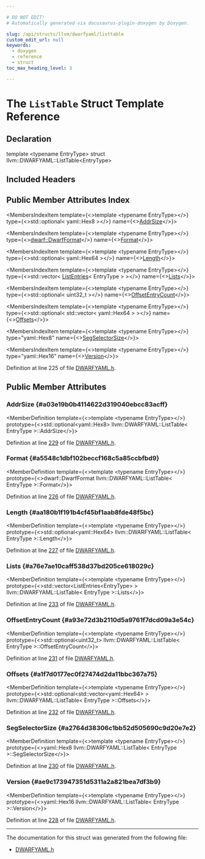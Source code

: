 ```yaml
---

# DO NOT EDIT!
# Automatically generated via docusaurus-plugin-doxygen by Doxygen.

slug: /api/structs/llvm/dwarfyaml/listtable
custom_edit_url: null
keywords:
  - doxygen
  - reference
  - struct
toc_max_heading_level: 3

---
```





# The `ListTable` Struct Template Reference

<DoxygenPage pluginConfig={pluginConfig}>



## Declaration

<CodeBlock>template &lt;typename EntryType&gt;
struct llvm::DWARFYAML::ListTable&lt;EntryType&gt;</CodeBlock>

## Included Headers

<IncludesList>
<IncludesListItem
  filePath="llvm/ObjectYAML/DWARFYAML.h"
  permalink="/docs/api/files/include/include/llvm/include/llvm/objectyaml/dwarfyaml-h"
  isLocal="true" />
</IncludesList>

## Public Member Attributes Index

<MembersIndex>

<MembersIndexItem
  template={<>template &lt;typename EntryType&gt;</>}
  type={<>std::optional&lt; yaml::Hex8 &gt;</>}
  name={<><a href="#a03e19b0b4114622d319040ebcc83acff">AddrSize</a></>}>
</MembersIndexItem>

<MembersIndexItem
  template={<>template &lt;typename EntryType&gt;</>}
  type={<><a href="/docs/api/namespaces/llvm/dwarf/#a79a43a947d26afb3f2a388f2f7a3a8c8">dwarf::DwarfFormat</a></>}
  name={<><a href="#a5548c1dbf102beccf168c5a85ccbfbd9">Format</a></>}>
</MembersIndexItem>

<MembersIndexItem
  template={<>template &lt;typename EntryType&gt;</>}
  type={<>std::optional&lt; yaml::Hex64 &gt;</>}
  name={<><a href="#aa180b1f191b4cf45bf1aab8fde48f5bc">Length</a></>}>
</MembersIndexItem>

<MembersIndexItem
  template={<>template &lt;typename EntryType&gt;</>}
  type={<>std::vector&lt; <a href="/docs/api/structs/llvm/dwarfyaml/listentries">ListEntries</a>&lt; EntryType &gt; &gt;</>}
  name={<><a href="#a76e7ae10caff538d37bd205ce618029c">Lists</a></>}>
</MembersIndexItem>

<MembersIndexItem
  template={<>template &lt;typename EntryType&gt;</>}
  type={<>std::optional&lt; uint32&#95;t &gt;</>}
  name={<><a href="#a93e72d3b2110d5a9761f7dcd09a3e54c">OffsetEntryCount</a></>}>
</MembersIndexItem>

<MembersIndexItem
  template={<>template &lt;typename EntryType&gt;</>}
  type={<>std::optional&lt; std::vector&lt; yaml::Hex64 &gt; &gt;</>}
  name={<><a href="#a1f7d0177ec0f27474d2da11bbc367a75">Offsets</a></>}>
</MembersIndexItem>

<MembersIndexItem
  template={<>template &lt;typename EntryType&gt;</>}
  type="yaml::Hex8"
  name={<><a href="#a2764d38306c1bb52d505690c9d20e7e2">SegSelectorSize</a></>}>
</MembersIndexItem>

<MembersIndexItem
  template={<>template &lt;typename EntryType&gt;</>}
  type="yaml::Hex16"
  name={<><a href="#ae9c173947351d5311a2a821bea7df3b9">Version</a></>}>
</MembersIndexItem>

</MembersIndex>


Definition at line 225 of file <a href="/docs/api/files/include/include/llvm/include/llvm/objectyaml/dwarfyaml-h">DWARFYAML.h</a>.

<SectionDefinition>

## Public Member Attributes

### AddrSize {#a03e19b0b4114622d319040ebcc83acff}

<MemberDefinition
  template={<>template &lt;typename EntryType&gt;</>}
  prototype={<>std::optional&lt;yaml::Hex8&gt; llvm::DWARFYAML::ListTable&lt; EntryType &gt;::AddrSize</>}>

Definition at line <a href="/docs/api/files/include/include/llvm/include/llvm/objectyaml/dwarfyaml-h/#l00229">229</a> of file <a href="/docs/api/files/include/include/llvm/include/llvm/objectyaml/dwarfyaml-h">DWARFYAML.h</a>.
</MemberDefinition>

### Format {#a5548c1dbf102beccf168c5a85ccbfbd9}

<MemberDefinition
  template={<>template &lt;typename EntryType&gt;</>}
  prototype={<>dwarf::DwarfFormat llvm::DWARFYAML::ListTable&lt; EntryType &gt;::Format</>}>

Definition at line <a href="/docs/api/files/include/include/llvm/include/llvm/objectyaml/dwarfyaml-h/#l00226">226</a> of file <a href="/docs/api/files/include/include/llvm/include/llvm/objectyaml/dwarfyaml-h">DWARFYAML.h</a>.
</MemberDefinition>

### Length {#aa180b1f191b4cf45bf1aab8fde48f5bc}

<MemberDefinition
  template={<>template &lt;typename EntryType&gt;</>}
  prototype={<>std::optional&lt;yaml::Hex64&gt; llvm::DWARFYAML::ListTable&lt; EntryType &gt;::Length</>}>

Definition at line <a href="/docs/api/files/include/include/llvm/include/llvm/objectyaml/dwarfyaml-h/#l00227">227</a> of file <a href="/docs/api/files/include/include/llvm/include/llvm/objectyaml/dwarfyaml-h">DWARFYAML.h</a>.
</MemberDefinition>

### Lists {#a76e7ae10caff538d37bd205ce618029c}

<MemberDefinition
  template={<>template &lt;typename EntryType&gt;</>}
  prototype={<>std::vector&lt;ListEntries&lt;EntryType&gt; &gt; llvm::DWARFYAML::ListTable&lt; EntryType &gt;::Lists</>}>

Definition at line <a href="/docs/api/files/include/include/llvm/include/llvm/objectyaml/dwarfyaml-h/#l00233">233</a> of file <a href="/docs/api/files/include/include/llvm/include/llvm/objectyaml/dwarfyaml-h">DWARFYAML.h</a>.
</MemberDefinition>

### OffsetEntryCount {#a93e72d3b2110d5a9761f7dcd09a3e54c}

<MemberDefinition
  template={<>template &lt;typename EntryType&gt;</>}
  prototype={<>std::optional&lt;uint32&#95;t&gt; llvm::DWARFYAML::ListTable&lt; EntryType &gt;::OffsetEntryCount</>}>

Definition at line <a href="/docs/api/files/include/include/llvm/include/llvm/objectyaml/dwarfyaml-h/#l00231">231</a> of file <a href="/docs/api/files/include/include/llvm/include/llvm/objectyaml/dwarfyaml-h">DWARFYAML.h</a>.
</MemberDefinition>

### Offsets {#a1f7d0177ec0f27474d2da11bbc367a75}

<MemberDefinition
  template={<>template &lt;typename EntryType&gt;</>}
  prototype={<>std::optional&lt;std::vector&lt;yaml::Hex64&gt; &gt; llvm::DWARFYAML::ListTable&lt; EntryType &gt;::Offsets</>}>

Definition at line <a href="/docs/api/files/include/include/llvm/include/llvm/objectyaml/dwarfyaml-h/#l00232">232</a> of file <a href="/docs/api/files/include/include/llvm/include/llvm/objectyaml/dwarfyaml-h">DWARFYAML.h</a>.
</MemberDefinition>

### SegSelectorSize {#a2764d38306c1bb52d505690c9d20e7e2}

<MemberDefinition
  template={<>template &lt;typename EntryType&gt;</>}
  prototype={<>yaml::Hex8 llvm::DWARFYAML::ListTable&lt; EntryType &gt;::SegSelectorSize</>}>

Definition at line <a href="/docs/api/files/include/include/llvm/include/llvm/objectyaml/dwarfyaml-h/#l00230">230</a> of file <a href="/docs/api/files/include/include/llvm/include/llvm/objectyaml/dwarfyaml-h">DWARFYAML.h</a>.
</MemberDefinition>

### Version {#ae9c173947351d5311a2a821bea7df3b9}

<MemberDefinition
  template={<>template &lt;typename EntryType&gt;</>}
  prototype={<>yaml::Hex16 llvm::DWARFYAML::ListTable&lt; EntryType &gt;::Version</>}>

Definition at line <a href="/docs/api/files/include/include/llvm/include/llvm/objectyaml/dwarfyaml-h/#l00228">228</a> of file <a href="/docs/api/files/include/include/llvm/include/llvm/objectyaml/dwarfyaml-h">DWARFYAML.h</a>.
</MemberDefinition>

</SectionDefinition>

<hr/>

The documentation for this struct was generated from the following file:

<ul>
<li><a href="/docs/api/files/include/include/llvm/include/llvm/objectyaml/dwarfyaml-h">DWARFYAML.h</a></li>
</ul>

</DoxygenPage>
